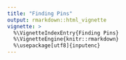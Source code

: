```yaml
---
title: "Finding Pins"
output: rmarkdown::html_vignette
vignette: >
  %\VignetteIndexEntry{Finding Pins}
  %\VignetteEngine{knitr::rmarkdown}
  %\usepackage[utf8]{inputenc}
---
```

